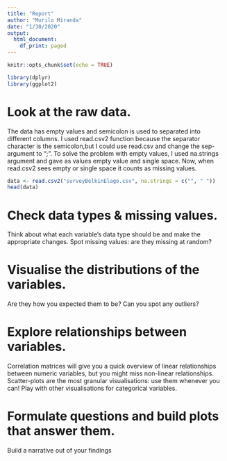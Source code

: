 ```yaml
---
title: "Report"
author: "Murilo Miranda"
date: "1/30/2020"
output:
  html_document:
    df_print: paged
---
```


```r
knitr::opts_chunk$set(echo = TRUE)
```

```r
library(dplyr)
library(ggplot2)
```

# Look at the raw data. 
The data has empty values and semicolon is used to separated into different columns. I used read.csv2 function because the separator character is the semicolon,but I could use read.csv and change the sep-argument to ";". To solve the problem with empty values, I used na.strings argument and gave as values empty value and single space. Now, when read.csv2 sees empty or single space it counts as missing values.

```r
data <- read.csv2("surveyBelkinElago.csv", na.strings = c("", " "))
head(data)
```


# Check data types & missing values. 
Think about what each variable’s data type should be and make the appropriate changes. Spot missing values: are they missing at random?

# Visualise the distributions of the variables. 
Are they how you expected them to be? Can you spot any outliers?

# Explore relationships between variables. 
Correlation matrices will give you a quick overview of linear relationships between numeric variables, but you might miss non-linear relationships. Scatter-plots are the most granular visualisations: use them whenever you can! Play with other visualisations for categorical variables.

# Formulate questions and build plots that answer them. 
Build a narrative out of your findings
